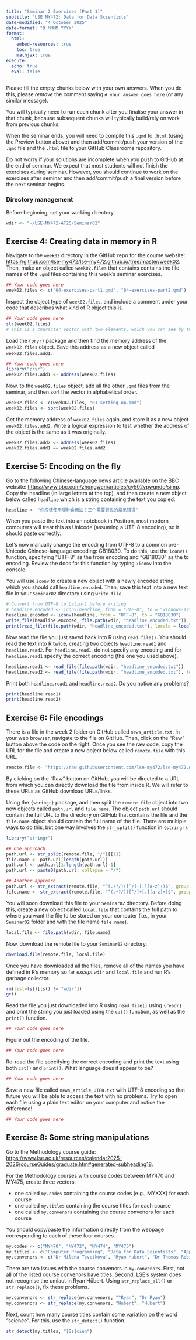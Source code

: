 ```yaml
---
title: "Seminar 2 Exercises (Part 1)"
subtitle: "LSE MY472: Data for Data Scientists"
date-modified: "4 October 2025"
date-format: "D MMMM YYYY"
format:
  html:
    embed-resources: true
    toc: true
    mathjax: true
execute:
  echo: true
  eval: false
---
```


Please fill the empty chunks below with your own answers. When you do this, please _remove_ the comment saying `# your answer goes here` (or any similar message).

You will typically need to run each chunk after you finalise your answer in that chunk, because subsequent chunks will typically build/rely on work from previous chunks. 

When the seminar ends, you will need to compile this `.qmd` to `.html` (using the Preview button above) and then add/commit/push your version of the `.qmd` file and the `.html` file to your GitHub Classrooms repository. 

::: {.callout-note}
Do not worry if your solutions are incomplete when you push to GitHub at the end of seminar. We expect that most students will not finish the exercises during seminar. However, you should continue to work on the exercises after seminar and then add/commit/push a final version before the next seminar begins.
:::

### Directory management

Before beginning, set your working directory.

```r
wdir <- "~/LSE-MY472-AT25/Seminar02"
```

## Exercise 4: Creating data in memory in R

Navigate to the `week02` directory in the GitHub repo for the course website: <https://github.com/lse-my472/lse-my472.github.io/tree/master/week02>. Then, make an object called `week02.files` that contains contains the file names of the `.qmd` files containing this week's seminar exercises.

```r
## Your code goes here
week02.files <- c("04-exercises-part1.qmd", "04-exercises-part2.qmd")
```

Inspect the object type of `week02.files`, and include a comment under your code that describes what kind of R object this is.

```r
## Your code goes here
str(week02.files)
# This is a character vector with two elements, which you can see by the fact that `str()` prints: "chr [1:2]".
```

Load the `{pryr}` package and then find the memory address of the `week02.files` object. Save this address as a new object called `week02.files.add1`.

```r
## Your code goes here
library("pryr")
week02.files.add1 <- address(week02.files)
```

Now, to the `week02.files` object, add all the other `.qmd` files from the seminar, and then sort the vector in alphabetical order. 

```r
week02.files <- c(week02.files, "01-setting-up.qmd")
week02.files <- sort(week02.files)
```

Get the memory address of `week02.files` again, and store it as a new object `week02.files.add2`. Write a logical expression to test whether the address of the object is the same as it was originally.

```r
week02.files.add2 <- address(week02.files)
week02.files.add1 == week02.files.add2
```

<!-- # pryr::bytes(week02.files)
# pryr::bits(week02.files) -->

## Exercise 5: Encoding on the fly

<!-- https://www.bbc.com/russian/articles/c5yqzwdnw59o -->

Go to the following Chinese-language news article available on the BBC website: <https://www.bbc.com/zhongwen/articles/cy502vpwqndo/simp>. Copy the headline (in large letters at the top), and then create a new object below called `headline` which is a string containing the text you copied.

```r
headline <- "你应该使用哪种食用油？三个需要避免的常见错误"
```

When you paste the text into an notebook in Positron, most modern computers will treat this as Unicode (assuming a UTF-8 encoding), so it should paste correctly.

Let's now manually change the encoding from UTF-8 to a common pre-Unicode Chinese-language encoding: GB18030. To do this, use the `iconv()` function, specifying "UTF-8" as the from encoding and "GB18030" as the to encoding. Review the docs for this function by typing `?iconv` into the console.

You will use `iconv` to create a new object with a newly encoded string, which you should call `headline.encoded`. Then, save this text into a new text file in your `Seminar02` directory using `write_file`

```r
# Convert from UTF-8 to Latin-1 before writing
# headline.encoded <- iconv(headline, from = "UTF-8", to = "windows-1251")
headline.encoded <- iconv(headline, from = "UTF-8", to = "GB18030")
write_file(headline.encoded, file.path(wdir, "headline_encoded.txt"))
print(read_file(file.path(wdir, "headline_encoded.txt"), locale = locale(encoding="GB18030")))
```

Now read the file you just saved back into R using `read_file()`. You should read the text into R twice, creating two objects `headline.read1` and `headline.read2`. For `headline.read1`, do not specify any encoding and for `headline.read1` specify the correct encoding (the one you used above). 

```r
headline.read1 <- read_file(file.path(wdir, "headline_encoded.txt"))
headline.read2 <- read_file(file.path(wdir, "headline_encoded.txt"), locale = locale(encoding="GB18030"))
```

Print both `headline.read1` and `headline.read2`. Do you notice any problems?

```r
print(headline.read1)
print(headline.read2)
```

## Exercise 6: File encodings

There is a file in the week 2 folder on GitHub called `news_article.txt`. In your web browser, navigate to the file on GitHub. Then, click on the "Raw" button above the code on the right. Once you see the raw code, copy the URL for the file and create a new object below called `remote.file` with this URL.

```r
remote.file <- "https://raw.githubusercontent.com/lse-my472/lse-my472.github.io/refs/heads/master/week02/index.html" ## CHANGE THIS
```

::: {.callout-note}
By clicking on the "Raw" button on GitHub, you will be directed to a URL from which you can directly download the file from inside R. We will refer to these URLs as GitHub download URLs/links.
:::

Using the `{stringr}` package, and then split the `remote.file` object into two new objects called `path.url` and `file.name`. The object `path.url` should contain the full URL to the directory on GitHub that contains the file and the `file.name` object should contain the full name of the file. There are multiple ways to do this, but one way involves the `str_split()` function in `{stringr}`.

```r
library("stringr")

## One approach
path.url <- str_split(remote.file, "/")[[1]]
file.name <- path.url[length(path.url)] 
path.url <- path.url[1:length(path.url)-1]
path.url <- paste0(path.url, collapse = "/")

## Another approach
path.url <- str_extract(remote.file, "^(.+?/)([^/]+[.][a-z]+)$", group = 1)
file.name <- str_extract(remote.file, "^(.+?/)([^/]+[.][a-z]+)$", group = 2)
```

You will soon download this file to your `Seminar02` directory. Before doing this, create a new object called `local.file` that contains the full path to where you want the file to be stored on your computer (i.e., in your `Seminar02` folder and with the file name `file.name`).

```r
local.file <- file.path(wdir, file.name)
```

Now, download the remote file to your `Seminar02` directory. 

```r
download.file(remote.file, local.file)
```

Once you have downloaded all the files, remove all of the names you have defined in R's memory so far _except_ `wdir` and `local.file` and run R's garbage collector.

```r
rm(list=ls()[ls() != "wdir"])
gc()
```

Read the file you just downloaded into R using `read_file()` using `{readr}` and print the string you just loaded using the `cat()` function, as well as the `print()` function.

```r
## Your code goes here
```

Figure out the encoding of the file.

```r
## Your code goes here
```

Re-read the file specifying the correct encoding and print the text using both `cat()` and `print()`. What language does it appear to be?

```r
## Your code goes here
```

Save a new file called `news_article_UTF8.txt` with UTF-8 encoding so that future you will be able to access the text with no problems. Try to open each file using a plain text editor on your computer and notice the difference!

```r
## Your code goes here
```

## Exercise 8: Some string manipulations

Go to the Methodology course guide: <https://www.lse.ac.uk/resources/calendar2025-2026/courseGuides/graduate.htm#generated-subheading18>. 

For the Methodology courses with course codes between MY470 and MY475, create three vectors:

- one called `my.codes` containing the course codes (e.g., MYXXX) for each course
- one called `my.titles` containing the course titles for each course
- one called `my.convenors` containing the course convenors for each course

You should copy/paste the information directly from the webpage corresponding to each of these four courses.

```r
my.codes <- c("MY470", "MY472", "MY474", "MY475")
my.titles <- c("Computer Programming", "Data for Data Scientists", "Applied Machine Learning for Social Science", "Applied Deep Learning for Social Science")
my.convenors <- c("Dr Milena Tsvetkova", "Ryan Hubert", "Dr Thomas Robinson", "Dr Thomas Robinson")
```

There are two issues with the course convenors in `my.convenors`. First, not all of the listed course convenors have titles. Second, LSE's system does not recognise the umlaut in Ryan Hübert. Using `str_replace_all()` or `str_replace()`, fix these problems.

```r
my.convenors <- str_replace(my.convenors, "^Ryan", "Dr Ryan")
my.convenors <- str_replace(my.convenors, "Hubert", "Hübert")
```

Next, count how many course titles contain some variation on the word "science". For this, use the `str_detect()` function.

```r
str_detect(my.titles, "[Ss]cien")
```
